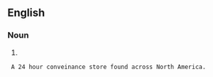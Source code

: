 ==English==

===Noun===
{{en-noun}}

# {{7-11}}
  A 24 hour conveinance store found across North America.